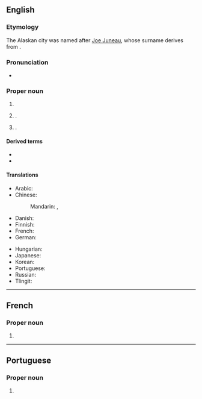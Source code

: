 ==English==
{{wikipedia}}

===Etymology===
The Alaskan city was named after [[w:Joe Juneau (prospector)|Joe Juneau]], whose {{der|en|fr|-}} surname derives from {{m|fr|jeune||young}}.

===Pronunciation===
* {{a|GA}} {{IPA|en|/ˈdʒunoʊ/}}

===Proper noun===
{{en-proper noun}}

# {{surname|en}}
# {{place|en|capital city|s/Alaska|c/USA}}.
# {{place|en|city/county seat|co/Dodge County|s/Wisconsin|c/USA}}.

====Derived terms====
* {{l|en|Juneau City and Borough}}
* {{l|en|Juneau County}}

====Translations====
{{trans-top|capital of Alaska}}
* Arabic: {{t|ar|جُونُو|m}}
* Chinese:
*: Mandarin: {{t+|cmn|朱諾|sc=Hani}}, {{t+|cmn|朱诺|tr=Zhūnuò|sc=Hani}}
* Danish: {{t|da|Juneau}}
* Finnish: {{t+|fi|Juneau}}
* French: {{t+|fr|Juneau}}
* German: {{t+|de|Juneau}}
{{trans-mid}}
* Hungarian: {{t+|hu|Juneau}}
* Japanese: {{t|ja|ジュノー|tr=Junō|sc=Jpan}}
* Korean: {{t|ko|^주노}}
* Portuguese: {{t|pt|Juneau|f}}
* Russian: {{t+|ru|Джу́но|m}}
* Tlingit: {{t|tli|Dzántikʼi Héeni}}
{{trans-bottom}}

{{cln|en|eponyms}}

----

==French==

===Proper noun===
{{head|fr|proper noun}}

# {{surname|fr}}

----

==Portuguese==

===Proper noun===
{{pt-proper noun|f}}

# {{place|pt|capital city|s/Alaska|c/United States|t1=Juneau}}